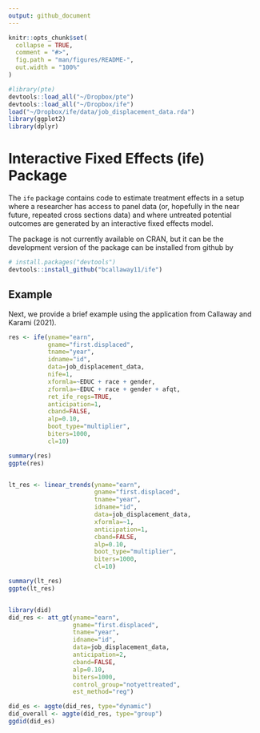 ```yaml
---
output: github_document
---
```


<!-- README.md is generated from README.Rmd. Please edit that file -->

```r
knitr::opts_chunk$set(
  collapse = TRUE,
  comment = "#>",
  fig.path = "man/figures/README-",
  out.width = "100%"
)
```


<!-- badges: start -->
<!-- badges: end -->

```r
#library(pte)
devtools::load_all("~/Dropbox/pte")
devtools::load_all("~/Dropbox/ife")
load("~/Dropbox/ife/data/job_displacement_data.rda")
library(ggplot2)
library(dplyr)
```

# Interactive Fixed Effects (ife) Package


The `ife` package contains code to estimate treatment effects in a setup where a researcher has access to panel data (or, hopefully in the near future, repeated cross sections data) and where untreated potential outcomes are generated by an interactive fixed effects model.  

The package is not currently available on CRAN, but it can be the development version of the package can be installed from github by
```r
# install.packages("devtools")
devtools::install_github("bcallaway11/ife")
```

## Example

Next, we provide a brief example using the application from Callaway and Karami (2021).


```r
res <- ife(yname="earn",
           gname="first.displaced",
           tname="year",
           idname="id",
           data=job_displacement_data,
           nife=1,
           xformla=~EDUC + race + gender,
           zformla=~EDUC + race + gender + afqt,
           ret_ife_regs=TRUE,
           anticipation=1,
           cband=FALSE,
           alp=0.10,
           boot_type="multiplier",
           biters=1000,
           cl=10)

summary(res)
ggpte(res)


lt_res <- linear_trends(yname="earn",
                        gname="first.displaced",
                        tname="year",
                        idname="id",
                        data=job_displacement_data,
                        xformla=~1,
                        anticipation=1,
                        cband=FALSE,
                        alp=0.10,
                        boot_type="multiplier",
                        biters=1000,
                        cl=10)

summary(lt_res)
ggpte(lt_res)


library(did)
did_res <- att_gt(yname="earn",
                  gname="first.displaced",
                  tname="year",
                  idname="id",
                  data=job_displacement_data,
                  anticipation=2,
                  cband=FALSE,
                  alp=0.10,
                  biters=1000,
                  control_group="notyettreated",
                  est_method="reg")

did_es <- aggte(did_res, type="dynamic")
did_overall <- aggte(did_res, type="group")
ggdid(did_es)
```
